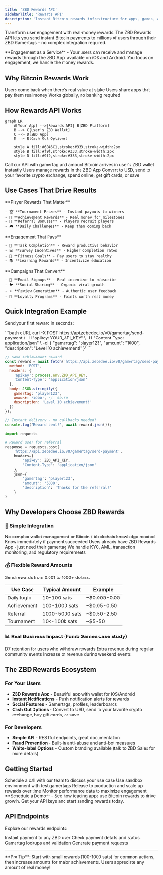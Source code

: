 ```yaml
---
title: 'ZBD Rewards API'
sidebarTitle: 'Rewards API'
description: 'Instant Bitcoin rewards infrastructure for apps, games, and platforms'
---
```


Transform user engagement with real-money rewards. The ZBD Rewards API lets you send instant Bitcoin payments to millions of users through their ZBD Gamertags – no complex integration required.

<Info>
  **Engagement as a Service** - Your users can receive and manage rewards through the ZBD App, available on iOS and Android. You focus on engagement, we handle the money rewards.
</Info>

## Why Bitcoin Rewards Work

<CardGroup cols={3}>
  <Card title="Higher Retention" icon="chart-line">
    Users come back when there's real value at stake
  </Card>
  <Card title="Viral Growth" icon="share">
    Users share apps that pay them real money
  </Card>
  <Card title="Global Reach" icon="globe">
    Works globally, no banking required
  </Card>
</CardGroup>

## How Rewards API Works

```mermaid
graph LR
    A[Your App] -->|Rewards API| B[ZBD Platform]
    B --> C[User's ZBD Wallet]
    C --> D[ZBD App]
    D --> E[Cash Out Options]
    
    style A fill:#6B46C1,stroke:#333,stroke-width:2px
    style B fill:#f9f,stroke:#333,stroke-width:2px
    style D fill:#9f9,stroke:#333,stroke-width:2px
```

<Steps>
  <Step title="Send Reward">
    Call our API with gamertag and amount
  </Step>
  <Step title="Instant Delivery">
    Bitcoin arrives in user's ZBD wallet instantly
  </Step>
  <Step title="User Management">
    Users manage rewards in the ZBD App
  </Step>
  <Step title="Flexible Cash Out">
    Convert to USD, send to your favorite crypto exchange, spend online, get gift cards, or save
  </Step>
</Steps>

## Use Cases That Drive Results

<Tabs>
  <Tab title="Gaming">
    **Player Rewards That Matter**
    
    - 🏆 **Tournament Prizes** - Instant payouts to winners
    - 🎯 **Achievement Rewards** - Real money for milestones  
    - 👥 **Referral Bonuses** - Players recruit players
    - 🎮 **Daily Challenges** - Keep them coming back
    
  </Tab>
  <Tab title="Apps & Platforms">
    **Engagement That Pays**
    
    - 📱 **Task Completion** - Reward productive behavior
    - 📊 **Survey Incentives** - Higher completion rates
    - 🏃 **Fitness Goals** - Pay users to stay healthy
    - 📚 **Learning Rewards** - Incentivize education
    
  </Tab>
  <Tab title="Marketing">
    **Campaigns That Convert**
    
    - 📧 **Email Signups** - Real incentive to subscribe
    - 🐦 **Social Sharing** - Organic viral growth
    - ⭐ **Review Generation** - Authentic user feedback
    - 🎁 **Loyalty Programs** - Points worth real money

  </Tab>
</Tabs>

## Quick Integration Example

Send your first reward in seconds:

<CodeGroup>
```bash cURL
curl -X POST https://api.zebedee.io/v0/gamertag/send-payment \
  -H "apikey: YOUR_API_KEY" \
  -H "Content-Type: application/json" \
  -d '{
    "gamertag": "player123",
    "amount": "1000",
    "description": "Level 10 achievement!"
  }'
```

```javascript Node.js
// Send achievement reward
const reward = await fetch('https://api.zebedee.io/v0/gamertag/send-payment', {
  method: 'POST',
  headers: {
    'apikey': process.env.ZBD_API_KEY,
    'Content-Type': 'application/json'
  },
  body: JSON.stringify({
    gamertag: 'player123',
    amount: '1000', // ~$0.50
    description: 'Level 10 achievement!'
  })
});

// Instant delivery - no callbacks needed!
console.log('Reward sent!', await reward.json());
```

```python Python
import requests

# Reward user for referral
response = requests.post(
    'https://api.zebedee.io/v0/gamertag/send-payment',
    headers={
        'apikey': ZBD_API_KEY,
        'Content-Type': 'application/json'
    },
    json={
        'gamertag': 'player123',
        'amount': '5000',
        'description': 'Thanks for the referral!'
    }
)
```
</CodeGroup>

## Why Developers Choose ZBD Rewards

### 🚀 Simple Integration

<CardGroup cols={2}>
  <Card title="One API Call" icon="code">
    No complex wallet management or Bitcoin / blockchain knowledge needed
  </Card>
  <Card title="Instant Settlement" icon="bolt">
    Know immediately if payment succeeded 
  </Card>
  <Card title="No User Onboarding" icon="user-check">
    Users already have ZBD Rewards App - just need their gamertag
  </Card>
  <Card title="Built-in Compliance" icon="shield">
    We handle KYC, AML, transaction monitoring, and regulatory requirements
  </Card>
</CardGroup>

### 💰 Flexible Reward Amounts

Send rewards from 0.001 to 1000+ dollars:

| Use Case | Typical Amount | Example |
|----------|---------------|---------|
| Daily login | 10-100 sats | ~$0.005-0.05 |
| Achievement | 100-1000 sats | ~$0.05-0.50 |
| Referral | 1000-5000 sats | ~$0.50-2.50 |
| Tournament | 10k-100k sats | ~$5-50 |

### 📊 Real Business Impact (Fumb Games case study)
<CardGroup cols={3}>
  <Card title="+400%" icon="chart-line">
    D7 retention for users who withdraw rewards
  </Card>
  <Card title="+20%" icon="coins">
    Extra revenue during regular community events
  </Card>
  <Card title="15-20%" icon="arrow">
    Increase of revenue during weekend events
  </Card>
</CardGroup>

## The ZBD Rewards Ecosystem

### For Your Users

- **ZBD Rewards App** - Beautiful app with wallet for iOS/Android
- **Instant Notifications** - Push notification alerts for rewards
- **Social Features** - Gamertags, profiles, leaderboards
- **Cash Out Options** - Convert to USD, send to your favorite crypto exchange, buy gift cards, or save

### For Developers

- **Simple API** - RESTful endpoints, great documentation
- **Fraud Prevention** - Built-in anti-abuse and anti-bot measures
- **White-label Options** - Custom branding available (talk to ZBD Sales for more details)

## Getting Started

<Steps>
  <Step title="Get API Access">
    Schedule a call with our team to discuss your use case
  </Step>
  <Step title="Test Integration">
    Use sandbox environment with test gamertags
  </Step>
  <Step title="Launch Rewards">
    Release to production and scale up rewards over time
  </Step>
  <Step title="Optimize & Grow">
    Monitor performance data to maximize engagement
  </Step>
</Steps>

<Card title="Ready to Boost Engagement?" icon="rocket" href="https://cal.com/zbdpay">
  **Schedule a Demo** - See how leading apps use Bitcoin rewards to drive growth. Get your API keys and start sending rewards today.
</Card>

## API Endpoints

Explore our rewards endpoints:

<CardGroup cols={2}>
  <Card title="Send Reward" icon="paper-plane" href="/rewards/api/gamertags/send">
    Instant payment to any ZBD user
  </Card>
  <Card title="Get Reward Status" icon="magnifying-glass" href="/rewards/api/gamertags/retrieve-reward">
    Check payment details and status
  </Card>
  <Card title="User Utilities" icon="users" href="/rewards/api/gamertags/utils">
    Gamertag lookups and validation
  </Card>
  <Card title="Create Charges" icon="qrcode" href="/rewards/api/gamertags/create-charge">
    Generate payment requests
  </Card>
</CardGroup>

---

<Note>
  **Pro Tip**: Start with small rewards (100-1000 sats) for common actions, then increase amounts for major achievements. Users appreciate any amount of real money!
</Note>
